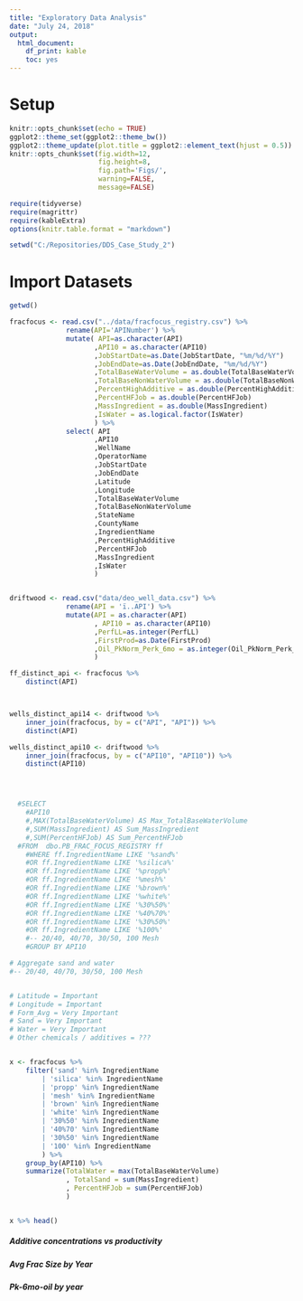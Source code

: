 ```yaml
---
title: "Exploratory Data Analysis"
date: "July 24, 2018"
output:
  html_document:
    df_print: kable
    toc: yes
---
```


# Setup

```r
knitr::opts_chunk$set(echo = TRUE)
ggplot2::theme_set(ggplot2::theme_bw())
ggplot2::theme_update(plot.title = ggplot2::element_text(hjust = 0.5))
knitr::opts_chunk$set(fig.width=12, 
                      fig.height=8, 
                      fig.path='Figs/',
                      warning=FALSE, 
                      message=FALSE)

require(tidyverse)
require(magrittr)
require(kableExtra)
options(knitr.table.format = "markdown")

setwd("C:/Repositories/DDS_Case_Study_2")

```


# Import Datasets

```r

getwd()

fracfocus <- read.csv("../data/fracfocus_registry.csv") %>%
              rename(API='APINumber') %>%
              mutate( API=as.character(API)
                     ,API10 = as.character(API10)
                     ,JobStartDate=as.Date(JobStartDate, "%m/%d/%Y")
                     ,JobEndDate=as.Date(JobEndDate, "%m/%d/%Y")
                     ,TotalBaseWaterVolume = as.double(TotalBaseWaterVolume)
                     ,TotalBaseNonWaterVolume = as.double(TotalBaseNonWaterVolume)
                     ,PercentHighAdditive = as.double(PercentHighAdditive)
                     ,PercentHFJob = as.double(PercentHFJob)
                     ,MassIngredient = as.double(MassIngredient)
                     ,IsWater = as.logical.factor(IsWater)
                     ) %>%
              select( API
                     ,API10
                     ,WellName
                     ,OperatorName
                     ,JobStartDate
                     ,JobEndDate
                     ,Latitude
                     ,Longitude
                     ,TotalBaseWaterVolume
                     ,TotalBaseNonWaterVolume
                     ,StateName
                     ,CountyName
                     ,IngredientName
                     ,PercentHighAdditive
                     ,PercentHFJob
                     ,MassIngredient
                     ,IsWater
                     )


driftwood <- read.csv("data/deo_well_data.csv") %>%
              rename(API = 'ï..API') %>%
              mutate(API = as.character(API)
                     , API10 = as.character(API10)
                     ,PerfLL=as.integer(PerfLL)
                     ,FirstProd=as.Date(FirstProd)
                     ,Oil_PkNorm_Perk_6mo = as.integer(Oil_PkNorm_Perk_6mo)
                     )

```

```r

ff_distinct_api <- fracfocus %>%
    distinct(API)



wells_distinct_api14 <- driftwood %>%
    inner_join(fracfocus, by = c("API", "API")) %>%
    distinct(API)

wells_distinct_api10 <- driftwood %>%
    inner_join(fracfocus, by = c("API10", "API10")) %>%
    distinct(API10)




  #SELECT 
    #API10
    #,MAX(TotalBaseWaterVolume) AS Max_TotalBaseWaterVolume
    #,SUM(MassIngredient) AS Sum_MassIngredient
    #,SUM(PercentHFJob) AS Sum_PercentHFJob   
  #FROM  dbo.PB_FRAC_FOCUS_REGISTRY ff
    #WHERE ff.IngredientName LIKE '%sand%' 
    #OR ff.IngredientName LIKE '%silica%'
    #OR ff.IngredientName LIKE '%propp%'
    #OR ff.IngredientName LIKE '%mesh%'
    #OR ff.IngredientName LIKE '%brown%'
    #OR ff.IngredientName LIKE '%white%'
    #OR ff.IngredientName LIKE '%30%50%'
    #OR ff.IngredientName LIKE '%40%70%'
    #OR ff.IngredientName LIKE '%30%50%'
    #OR ff.IngredientName LIKE '%100%'
    #-- 20/40, 40/70, 30/50, 100 Mesh
    #GROUP BY API10

```




```r

# Aggregate sand and water
#-- 20/40, 40/70, 30/50, 100 Mesh


# Latitude = Important
# Longitude = Important
# Form_Avg = Very Important
# Sand = Very Important
# Water = Very Important
# Other chemicals / additives = ???


x <- fracfocus %>%
    filter('sand' %in% IngredientName
        | 'silica' %in% IngredientName
        | 'propp' %in% IngredientName
        | 'mesh' %in% IngredientName
        | 'brown' %in% IngredientName
        | 'white' %in% IngredientName
        | '30%50' %in% IngredientName
        | '40%70' %in% IngredientName
        | '30%50' %in% IngredientName
        | '100' %in% IngredientName
        ) %>%
    group_by(API10) %>%
    summarize(TotalWater = max(TotalBaseWaterVolume)
              , TotalSand = sum(MassIngredient)
              , PercentHFJob = sum(PercentHFJob)
              )


x %>% head()

```


##### Additive concentrations vs productivity




##### Avg Frac Size by Year




##### Pk-6mo-oil by year





